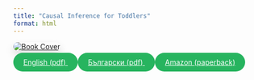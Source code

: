 ```yaml
---
title: "Causal Inference for Toddlers"
format: html
---
```


<div class="text-center">

<a href="files/ci-toddlers-eng-reduced.pdf" target="_blank">
  <img src="images/childrens-book-cover.jpg" alt="Book Cover" style="max-width: 350px; box-shadow: 0 0.5rem 1rem rgba(0,0,0,0.15); border-radius: 12px;">
</a>

<div class="btn-group mt-3" role="group" aria-label="Book links">
  <a class="btn" href="files/ci-toddlers-eng-reduced.pdf" download target="_blank" style="background-color: rgb(39, 180, 95); color: #fff; border-radius: 20px; padding: 10px 20px; border: none;">
    English (pdf)
  </a>
  <a class="btn" href="files/ci-toddlers-bg-reduced.pdf" download target="_blank" style="background-color:rgb(39, 180, 95); color: #fff; border-radius: 20px; padding: 10px 20px; border: none;">
    Български (pdf)
  </a>
  <a class="btn" href="https://www.amazon.com/dp/B0BLG6SWZJ?ref_=pe_3052080_397514860" download target="_blank" style="background-color:rgb(39, 180, 95); color: #fff; border-radius: 20px; padding: 10px 20px; border: none;">
    Amazon (paperback)
  </a>
</div>

</div>